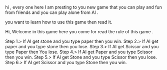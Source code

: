hi ,
  every one here I am presting to you new game that you can play and fun from friends and 
  you can play alone from AI . 
  
  you want to learn how to use this game then read it.

Hi, Welcome in this game here you come for read the rule of this game .

Step 1.>  If AI get stone and you type paper then you win.
Step 2.>  If AI get paper and you type stone then you lose.
Step 3.>  If AI get Scissor and you type Paper then You lose.
Step 4.>  If AI get Paper and you type Scissor then you win.
Step 5.>  If AI get Stone and you type Scissor then you lose.
Step 6.>  If AI get Scissor and you type Stone then you win.
  
  
  
